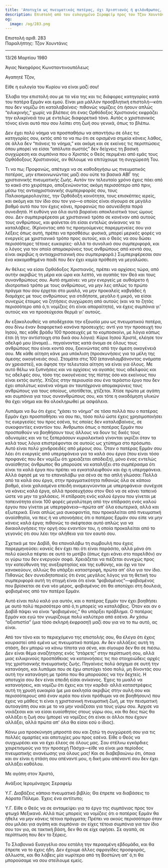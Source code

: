 ```yaml
---
title: 'Αποτυχία ως πνευματικός πατέρας, όχι Χριστιανός ή φιλάνθρωπος, υπερηφάνεια'
description: Επιστολή από τον ευλογημένο Σεραφείμ προς τον Τζον Χουντάνις.
og:
  image: /og/283.png
---
```


<div style={{textAlign:'right', fontFamily:'monospace'}}>Επιστολή αριθ. 283</div>
<div style={{textAlign:'left', fontFamily:'monospace'}}>Παραλήπτης: Τζον Χουντάνις</div>

---

13/26 Μαρτίου 1980

Άγιος Νικηφόρος Κωνσταντινουπόλεως

Αγαπητέ Τζον,

Είθε η ευλογία του Κυρίου να είναι μαζί σου!

Έλαβα την επιστολή σου με τα νέα της και τις διάφορες κατηγορίες κατά του πατέρα Ερμάν και εμού. Είναι μια μάλλον προσβλητική επιστολή—κάτι που δεν νομίζω ότι καταλαβαίνεις· πιθανώς νομίζεις ότι ήσουν απλώς “ειλικρινής,” χωρίς να βλέπεις ότι ένας Ορθόδοξος Χριστιανός εκφράζει την ειλικρίνειά του με εντελώς διαφορετικό τόνο. Αυτός ο χριστιανικός τόνος είναι αυτό που σου λείπει στη ζωή σου γενικά, όπως το βλέπω.

Δεν έχει πολύ νόημα να προσπαθήσω να απαντήσω σε όλες τις κατηγορίες σου, εκτός από το να πω ότι σε ορισμένα σημεία κάνεις λάθος, σε άλλα δεν “πιάνεις το νόημα,” και ακόμη και σε εκείνες τις περιπτώσεις όπου μπορεί να είσαι “απόλυτα σωστός” δεν δείχνεις τη βασική συγχώρεση και συμπόνια που ο Χριστός ο Θεός περιμένει από εμάς τους Ορθόδοξους Χριστιανούς, αν θέλουμε να επιτύχουμε τη συγχώρεσή Του.

Τι να πω; Προφανώς, απέτυχα να σε καθοδηγήσω ως πνευματικός πατέρας, μην επικοινωνώντας μαζί σου ούτε τα βασικά ΑΒΓ της χριστιανικής πνευματικής ζωής. Αυτόν τον τελευταίο χρόνο έχεις πάει από το κακό στο χειρότερο, αποξενώνοντας ακόμη περισσότερο από πριν, μέσω της αντιαχριστιανικής συμπεριφοράς σου, τους Παλαιοημερολογίτες, την Ορθόδοξη κοινότητα, τους επισκέπτες ιερείς, και ακόμη και τον ίδιο σου τον γιο—ο οποίος είναι σίγουρα σε μεγάλο βαθμό αυτό που τον έχεις κάνει, προφανώς πιο ασυνείδητα παρά συνειδητά. Η ευθύνη για όλα αυτά βαραίνει αποκλειστικά τους ώμους σου. Δεν συμπεριφέρεσαι με χριστιανικό τρόπο σε κανέναν από αυτούς τους ανθρώπους, και φαίνεται ότι είσαι εντελώς ανίκανος να το καταλάβεις. (Κρίνοντας από τις προηγούμενες παρερμηνείες σου για λέξεις όπως αυτή, πρέπει να προσθέσω: φυσικά, μπορεί μερικές φορές να ενεργείς με χριστιανικό τρόπο προς αυτούς, και ο Θεός να σου δώσει περισσότερες τέτοιες ευκαιρίες· αλλά το συνολικό σου συμπεριφορά, και ο λόγος για τον οποίο απομακρύνεις τους ανθρώπους από κοντά σου, είναι ακριβώς η αντιαχριστιανική σου συμπεριφορά.) Συμπεριφέρεσαι σαν ένα κακομαθημένο παιδί που δεν έχει καμία πρόθεση να μεγαλώσει.

Αν θέλεις να είσαι Ορθόδοξος Χριστιανός, πρέπει να αρχίσεις τώρα, από αυτήν ακριβώς τη μέρα και ώρα και λεπτό, να αγαπάς τον Θεό και τους συνανθρώπους σου. Αυτό σημαίνει: να μην ενεργείς με αυθαίρετο ή ιδιοτροπικό τρόπο με τους ανθρώπους, να μην λες απλώς το πρώτο πράγμα που σου έρχεται στο μυαλό, να μην προκαλείς καβγάδες ή διαμάχες με τους ανθρώπους για οτιδήποτε, μεγάλο ή μικρό, να είσαι συνεχώς έτοιμος να ζητήσεις συγχώρεση από αυτούς (και να το ζητάς περισσότερο από ό,τι νομίζεις ότι είναι απαραίτητο), να έχεις συμπόνια γι' αυτούς και να προσεύχεσαι θερμά γι' αυτούς.

Αν εξακολουθείς να αποδέχεσαι την εξουσία μου ως πνευματικού πατέρα, σου δίνω έναν διαφορετικό κανόνα προσευχής: αντί για την προσευχή του Ιησού, πες κάθε βράδυ 100 προσευχές με το κομποσκοίνι, με λόγια κάπως έτσι (ή την αντίστοιχη στα δικά σου λόγια): Κύριε Ιησού Χριστέ, ελέησε τον αδελφό μου (όνομα)… πηγαίνοντας κατά όνομα σε όλους τους ανθρώπους που είναι κοντά σου, ξεκινώντας από την άμεση οικογένειά σου. Με κάθε αίτηση κάνε μια υπόκλιση (προσκυνήσεις για τα μέλη της άμεσης οικογένειάς σου). Σταμάτα στις 100 (επαναλαμβάνοντας ονόματα αν χρειαστεί), και άφησε την τελευταία αίτηση να είναι για όλους. Με αυτό θέλω να ξυπνήσεις και να αρχίσεις να αγαπάς τους αδελφούς και τις αδελφές σου, τόσο της οικογένειας της πίστης όσο και εκείνους που είναι εκτός αυτής. Χτίζεις στην περιουσία σου ένα τεράστιο έργο που δεν έχει απολύτως κανένα νόημα αν ταυτόχρονα απομακρύνεις τους ανθρώπους για τους οποίους, υποτίθεται, χτίζεται. Χτίσε πρώτα με αγάπη και συμπόνια για τους συνανθρώπους σου, και τότε η οικοδόμηση υλικών θα έχει νόημα και θα ολοκληρωθεί με ασφάλεια.

Λυπάμαι να δω ότι έχεις “χάσει το νόημα” σε τόσα πολλά που ο πατέρας Ερμάν έχει προσπαθήσει να σου πει, τόσο πολύ ώστε έχεις χρησιμοποιήσει τις ευεργεσίες του προς εσένα, τις οποίες δεν καταλαβαίνεις, σε συκοφαντίες εναντίον του. Άνθρωποι όπως ο πατέρας Ερμάν που προσπαθούν να βοηθήσουν τους άλλους να δουν τις δικές τους αδυναμίες και να τις ξεπεράσουν κυριολεκτικά γίνονται γκρίζοι όταν τα καλά τους λόγια επιστρέφονται σε αυτούς ως χτύπημα στο πρόσωπο. Αυτό είναι πολύ χονδροειδές από μέρους σου. Όταν ο πατέρας Ερμάν σου λέει ότι ενεργείς από υπερηφάνεια για τα καλά σου έργα (που είναι τόσο προφανές που δεν νομίζω ότι χρειάζεται απόδειξη), μόνο ένας εντελώς αναίσθητος άνθρωπος θα μπορούσε να καταλήξει στο συμπέρασμα ότι είναι τα καλά έργα που πρέπει να εγκαταλειφθούν και όχι η υπερηφάνεια. Αλλά άφησέ με να το επαναλάβω για σένα σε πιο απλή γλώσσα: Πολλά από τα καλά σου έργα, στην πραγματικότητα πιθανώς όλα σε κάποιο βαθμό, είναι χαλασμένα επειδή αναμειγνύονται με υπερηφάνεια· συνέχισε να κάνεις καλά έργα, αλλά προσευχήσου στον Θεό να σε κάνει ταπεινό ώστε να μην τα χαλάσεις. Η επίδραση ενός καλού έργου που γίνεται με ταπεινότητα είναι 100 φορές μεγαλύτερη από την επίδραση ενός καλού έργου που γίνεται με υπερηφάνεια—πρώτα απ' όλα εσωτερικά, αλλά και εξωτερικά. Είναι απλώς μια συκοφαντία, που προκαλείται από πνευματική αναίσθησία, να πεις ή να υπονοήσεις ότι ο πατέρας Ερμάν σου είπε να μην κάνεις καλά έργα; πιθανώς το σκέφτεσαι αυτό απλώς για να δικαιολογήσεις την οργή σου εναντίον του, η οποία προκαλείται από το γεγονός ότι σου λέει την αλήθεια για τον εαυτό σου.

Σχετικά με τον Δαβίδ, θα επαναλάβω τη συμβουλή που έχεις παρερμηνεύσει: κανείς δεν έχει πει ότι είναι παράσιτο, αλλά μόνο ότι πολύ εύκολα πέφτει σε αυτό το μοτίβο (όπως έχει κάνει στο παρελθόν) αν οι γύρω του δεν ενεργούν σοφά. Χρειάζεται να πιέζεται συνεχώς προς την κατεύθυνση της ανεξαρτησίας και της ευθύνης, και όχι να τον κανακεύουν, αλλιώς θα υπάρξει καταστροφή, πρώτα απ' όλα για τον ίδιο. Πιθανώς δεν συνειδητοποιείς ότι ένας μεγάλος λόγος για τη θετική του συμπεριφορά αυτή τη στιγμή είναι ότι είναι “φοβισμένος”—φοβισμένος που βρίσκεται σε ένα νέο μέρος, φοβισμένος ότι θα αποτύχει στη δουλειά, φοβισμένος από τον πατέρα Ερμάν.

Αυτό είναι πολύ καλό για αυτόν, και ο πατέρας Ερμάν τον έχει βοηθήσει με αυτό πολύ περισσότερο από ό,τι μπορείς να καταλάβεις. Όταν και αν ο Δαβίδ πάψει να είναι “φοβισμένος,” θα υπάρξει πρόβλημα. Ο πατέρας Ερμάν και εγώ τον γνωρίζουμε πολύ καλύτερα από εσένα. Αν χάσω “αξιοπιστία” (μια τόσο σκληρή έκφραση!) μαζί σου για να το πω αυτό, ας είναι.

Από τον τόνο και το περιεχόμενο της επιστολής σου, θα έλεγα ότι έχεις κουραστεί από εμένα ως πνευματικό πατέρα. Αν δεν αλλάξεις αυτή τη στάση, δεν μπορώ να κάνω τίποτα για σένα, και σίγουρα δεν θα σε πιέσω. Δεν είναι θέμα αναζήτησης ενός “στάρετς” στην περίπτωσή σου, αλλά μιας ειλικρινούς προσπάθειας να κατανοήσεις τις πιο στοιχειώδεις αρχές της χριστιανικής πνευματικής ζωής. Πηγαίνεις πολύ άσχημα σε αυτή την κατανόηση, και λυπάμαι που σε έχω αποτύχει τόσο πολύ, μη δίνοντάς σου αυτή την κατανόηση με τρόπο που θα μπορούσες να την δεχτείς. Η αποτυχία σου δεν είναι επειδή είσαι ανίκανος. Έχεις το μυαλό να κατανοήσεις, και νομίζω ότι έχεις και την καρδιά· αλλά καταστρέφεις αυτή τη χρυσή ευκαιρία (με μια εκκλησία ακριβώς στην αυλή σου και περισσότερους από έναν ιερέα που είναι πρόθυμοι να σε βοηθήσουν) που έχεις να μάθεις τι είναι η χριστιανική πνευματική ζωή, με την πεισματική αυτοαγάπη σου και με το να μην νοιάζεσαι για τους γύρω σου. Άρχισε να νοιάζεσαι και να είσαι ευαίσθητος στους γύρω σου, και θα δεις πώς θα αλλάξει η ζωή σου (μπορεί να νομίζεις ότι είναι οι άλλοι που έχουν αλλάξει, αλλά πρώτα απ' όλα θα είσαι εσύ ο ίδιος).

Κάνω μια προσκύνηση μπροστά σου και ζητώ τη συγχώρεσή σου για τις πολλές αμαρτίες και αποτυχίες μου προς εσένα. Είθε ο Θεός να συγχωρέσει και να έχει έλεος σε όλους μας. Σου στέλνω εγκάρδιες χαιρετισμούς για την προσεχή Πάσχα—είθε να είναι μια περίοδος πνευματικής ανανέωσης για όλους μας! Και σε διαβεβαιώνω ότι, όποια και αν είναι η στάση σου απέναντί μου, η δική μου απέναντί σου δεν έχει αλλάξει καθόλου.

Με αγάπη στον Χριστό,

Ανάξιος Ιερομόναχος Σεραφείμ

Υ.Γ. Διαβάζεις κάποιο πνευματικό βιβλίο; Θα έπρεπε να διαβάσεις το Αόρατο Πόλεμο. Έχεις ένα αντίτυπο;

Υ.Γ. Είθε ο Θεός να σε ανταμείψει για το έργο της συμπόνιας προς τον φτωχό Μεξικανό. Αλλά πώς μπορείς να νομίζεις ότι ο πατέρας Ερμάν θα ήθελε να μην κάνεις τέτοια πράγματα; Πρέπει να ακούς περισσότερο όταν σου μιλάει για αγάπη και συμπόνια· αν είχες τέτοια συμπόνια για τον ίδιο σου τον γιο, σε τακτική βάση, δεν θα σε είχε αφήσει. Σε αγαπά, σε περίπτωση που δεν το ξέρεις.

Το Σλαβονικό Ευαγγέλιο σου εστάλη την περασμένη εβδομάδα, και θα έπρεπε να το έχεις ήδη. Δεν έχουμε άλλες σφραγίδες προσφοράς, άλλωστε, και θα λάβεις μία νωρίτερα από τη Βοστώνη απ' ό,τι θα μπορούσαμε να σου στείλουμε εμείς.
